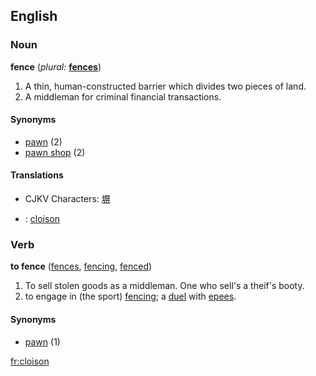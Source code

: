 ==English==

===Noun===
'''fence'''  (''plural:'' '''[[fences]]''')
#A thin, human-constructed barrier which divides two pieces of land.
#A middleman for criminal financial transactions.

====Synonyms====
*[[pawn]] (2)
*[[pawn shop]] (2)

====Translations====
*CJKV Characters: [[塀]]
*{{fr}}: [[cloison]]

===Verb===
'''to fence'''  ([[fences]], [[fencing]], [[fenced]])
#To sell stolen goods as a middleman.  One who sell's a theif's booty.
#to engage in (the sport) [[fencing]]; a [[duel]] with [[epee]]s.

====Synonyms====
*[[pawn]] (1)

[[fr:cloison]]
